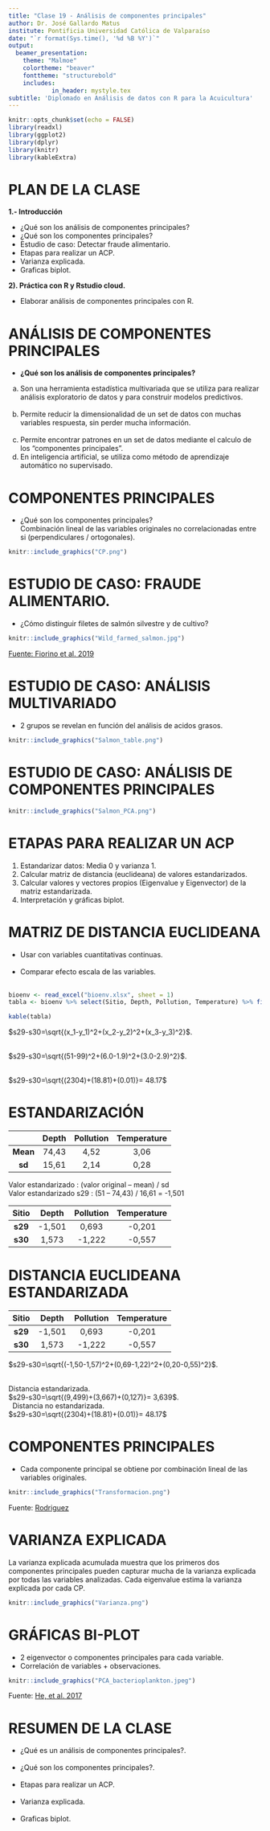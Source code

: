 ```yaml
---
title: "Clase 19 - Análisis de componentes principales"
author: Dr. José Gallardo Matus
institute: Pontificia Universidad Católica de Valparaíso
date: "`r format(Sys.time(), '%d %B %Y')`"
output: 
  beamer_presentation:
    theme: "Malmoe"
    colortheme: "beaver"
    fonttheme: "structurebold"
    includes:
            in_header: mystyle.tex
subtitle: 'Diplomado en Análisis de datos con R para la Acuicultura'
---
```


```r
knitr::opts_chunk$set(echo = FALSE)
library(readxl)
library(ggplot2)
library(dplyr)
library(knitr)
library(kableExtra)
```

# PLAN DE LA CLASE

**1.- Introducción**
    
- ¿Qué son los análisis de componentes principales?
- ¿Qué son los componentes principales?
- Estudio de caso: Detectar fraude alimentario.
- Etapas para realizar un ACP.
- Varianza explicada.
- Graficas biplot.

**2). Práctica con R y Rstudio cloud.**

- Elaborar análisis de componentes principales con R.

# ANÁLISIS DE COMPONENTES PRINCIPALES

- **¿Qué son los análisis de componentes principales?**   
a) Son una herramienta estadística multivariada que se utiliza para realizar análisis exploratorio de datos y para construir modelos predictivos.\
&nbsp;
b) Permite reducir la dimensionalidad de un set de datos con muchas variables respuesta, sin perder mucha información.\
&nbsp;
c) Permite encontrar patrones en un set de datos mediante el calculo de los “componentes principales”.
d) En inteligencia artificial, se utiliza como método de aprendizaje automático no supervisado.

# COMPONENTES PRINCIPALES

- ¿Qué son los componentes principales?  
Combinación lineal de las variables originales no correlacionadas entre si (perpendiculares / ortogonales).

```r
knitr::include_graphics("CP.png")
```

# ESTUDIO DE CASO: FRAUDE ALIMENTARIO.

- ¿Cómo distinguir filetes de salmón silvestre y de cultivo?
```r
knitr::include_graphics("Wild_farmed_salmon.jpg")
```

[Fuente: Fiorino et al. 2019](https://doi.org/10.1016/j.foodres.2018.10.013)

# ESTUDIO DE CASO: ANÁLISIS MULTIVARIADO

- 2 grupos se revelan en función del análisis de acidos grasos.
```r
knitr::include_graphics("Salmon_table.png")
```

# ESTUDIO DE CASO: ANÁLISIS DE COMPONENTES PRINCIPALES

```r
knitr::include_graphics("Salmon_PCA.png")
```

# ETAPAS PARA REALIZAR UN ACP

1) Estandarizar datos: Media 0 y varianza 1.
2) Calcular matriz de distancia (euclideana) de valores estandarizados.
3) Calcular valores y vectores propios (Eigenvalue y Eigenvector) de la matriz estandarizada.
4) Interpretación y gráficas biplot.

# MATRIZ DE DISTANCIA EUCLIDEANA
- Usar con variables cuantitativas continuas. \
&nbsp;
- Comparar efecto escala de las variables. \
&nbsp;
```r
bioenv <- read_excel("bioenv.xlsx", sheet = 1)
tabla <- bioenv %>% select(Sitio, Depth, Pollution, Temperature) %>% filter(Sitio %in% c("s29", "s30"))

kable(tabla)
```

  $s29-s30=\sqrt{(x_1-y_1)^2+(x_2-y_2)^2+(x_3-y_3)^2}$.\
&nbsp;
  
  $s29-s30=\sqrt{(51-99)^2+(6.0-1.9)^2+(3.0-2.9)^2}$.\
&nbsp;
  
  $s29-s30=\sqrt{(2304)+(18.81)+(0.01)}= 48.17$
  
# ESTANDARIZACIÓN

|  | **Depth**| **Pollution** | **Temperature** |
|:------:|:------:|:------:|:------:|
| **Mean** | 74,43 | 4,52 | 3,06 |
| **sd** | 15,61 | 2,14 | 0,28 |

Valor estandarizado : (valor original – mean) / sd  
Valor estandarizado s29 : (51 – 74,43) / 16,61 = -1,501

| **Sitio** | **Depth**| **Pollution** | **Temperature** |
|:------:|:------:|:------:|:------:|
| **s29** | -1,501 | 0,693 | -0,201 |
| **s30** | 1,573 | -1,222 | -0,557 |


# DISTANCIA EUCLIDEANA ESTANDARIZADA

| **Sitio** | **Depth**| **Pollution** | **Temperature** |
|:------:|:------:|:------:|:------:|
| **s29** | -1,501 | 0,693 | -0,201 |
| **s30** | 1,573 | -1,222 | -0,557 |

  $s29-s30=\sqrt{(-1,50-1,57)^2+(0,69-1,22)^2+(0,20-0,55)^2}$.\
&nbsp;
  
  Distancia estandarizada.  
  $s29-s30=\sqrt{(9,499)+(3,667)+(0,127)}= 3,639$.\
&nbsp;
  Distancia no estandarizada.  
  $s29-s30=\sqrt{(2304)+(18.81)+(0.01)}= 48.17$
  
# COMPONENTES PRINCIPALES

- Cada componente principal se obtiene por combinación lineal de las variables originales.
```r
knitr::include_graphics("Transformacion.png")
```

Fuente: [Rodriguez](http://www.oldemarrodriguez.com/yahoo_site_admin/assets/docs/cap2.143111051.pdf)

# VARIANZA EXPLICADA

La varianza explicada acumulada muestra que los primeros dos componentes principales pueden capturar mucha de la varianza explicada por todas las variables analizadas. Cada eigenvalue estima la varianza explicada por cada CP.

```r
knitr::include_graphics("Varianza.png")
```

# GRÁFICAS BI-PLOT

- 2 eigenvector o componentes principales para cada variable.
- Correlación de variables + observaciones.

```r
knitr::include_graphics("PCA_bacterioplankton.jpeg")
```

Fuente: [He, et al. 2017](https://www.frontiersin.org/articles/10.3389/fmicb.2017.01579/full)

# RESUMEN DE LA CLASE

- ¿Qué es un análisis de componentes principales?.\
&nbsp;
- ¿Qué son los componentes principales?.\
&nbsp;
- Etapas para realizar un ACP.\
&nbsp;
- Varianza explicada.\
&nbsp;
- Graficas biplot.
